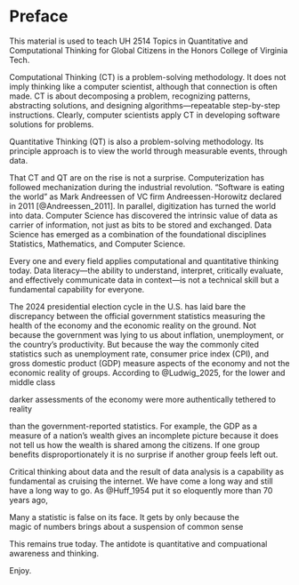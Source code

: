 # Preface {.unnumbered}

This material is used to teach UH 2514 Topics in Quantitative and Computational
Thinking for Global Citizens in the Honors College of Virginia Tech.

Computational Thinking (CT) is a problem-solving methodology. It does not imply
thinking like a computer scientist, although that connection is often made. CT is
about decomposing a problem, recognizing patterns, abstracting solutions,
and designing algorithms---repeatable step-by-step instructions. Clearly, 
computer scientists apply CT in developing software solutions for problems.

Quantitative Thinking (QT) is also a problem-solving methodology. Its principle
approach is to view the world through measurable events, through data.

That CT and QT are on the rise is not a surprise. Computerization has followed
mechanization during the industrial revolution. "Software is eating the world"
as Mark Andreessen of VC firm Andreessen-Horowitz declared in 2011 [@Andreessen_2011]. 
In parallel,
digitization has turned the world into data. Computer Science has discovered the
intrinsic value of data as carrier of information, not just as bits to be stored
and exchanged. Data Science has emerged as a combination of the foundational
disciplines Statistics, Mathematics, and Computer Science.

Every one and every field applies computational and quantitative thinking today.
Data literacy---the ability to understand, interpret, critically evaluate, and 
effectively communicate data in context---is not a technical skill but a fundamental 
capability for everyone.

The 2024 presidential election cycle in the U.S. has laid bare the discrepancy 
between the official government statistics measuring the health of the economy and 
the economic reality on the ground. Not because the government was lying to us 
about inflation, unemployment, or the country's productivity. But because the 
way the commonly cited statistics such as unemployment rate, consumer price 
index (CPI), and gross domestic product (GDP) measure aspects of the economy and not the
economic reality of groups. According to @Ludwig_2025, for the lower and middle class

:::{.quote}
darker assessments of the economy were more authentically tethered to reality
:::

than the government-reported statistics. For example, the GDP as a measure of a 
nation's wealth gives an incomplete picture because it does not tell us how the 
wealth is shared among the citizens. If one group benefits disproportionately it 
is no surprise if another group feels left out.

Critical thinking about data and the result of data analysis is a capability
as fundamental as cruising the internet. We have come a long way and still have
a long way to go. As @Huff_1954 put it so eloquently more than 70 years ago,

:::{.quote}
Many a statistic is false on its face. It gets by only because the \
magic of numbers brings about a suspension of common sense
:::

This remains true today. The antidote is quantitative and compuational awareness 
and thinking.

Enjoy.


